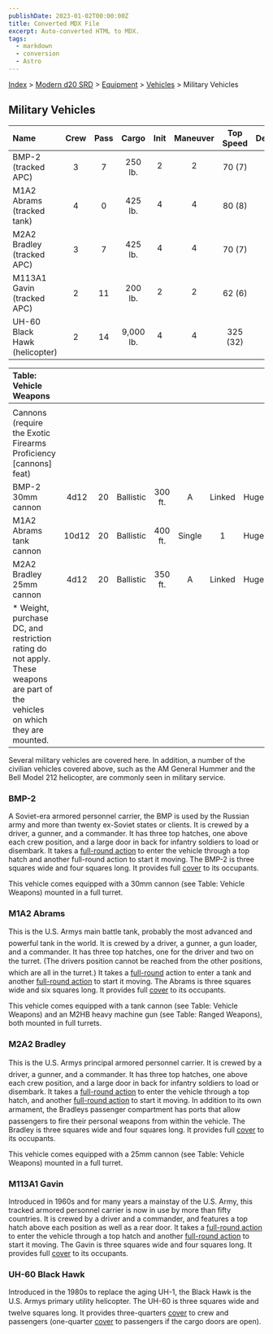 ```yaml
---
publishDate: 2023-01-02T00:00:00Z
title: Converted MDX File
excerpt: Auto-converted HTML to MDX.
tags:
  - markdown
  - conversion
  - Astro
---
```






[Index](-index) > [Modern d20 SRD](modern-d20-srd-index) > [Equipment](modern-d20-srd-equipment-index) > [Vehicles](modern-d20-srd-equipment-equipment-vehicles) > Military Vehicles 




## Military Vehicles


| Name | Crew | Pass | Cargo | Init | Maneuver | Top Speed | Defense | Hardness | Hit Points | Size | Purchase DC | Restriction |
| :------ | :------: | :------: | :-------: | :------: | :----------: | :-----------: | :---------: | :----------: | :------------: | :------: | :-------------: | -------------: |
| BMP-2 (tracked APC) | 3 | 7 | 250 lb. | 2 | 2 | 70 (7) | 8 | 10 | 52 | H | 40 | Mil (+3) |
| M1A2 Abrams (tracked tank) | 4 | 0 | 425 lb. | 4 | 4 | 80 (8) | 6 | 20 | 64 | G | 47 | Mil (+3) |
| M2A2 Bradley (tracked APC) | 3 | 7 | 425 lb. | 4 | 4 | 70 (7) | 6 | 15 | 58 | G | 45 | Mil (+3) |
| M113A1 Gavin (tracked APC) | 2 | 11 | 200 lb. | 2 | 2 | 62 (6) | 8 | 10 | 48 | H | 39 | Mil (+3) |
| UH-60 Black Hawk (helicopter) | 2 | 14 | 9,000 lb. | 4 | 4 | 325 (32) | 6 | 5 | 46 | G | 47 | Mil (+3) |



| Table: Vehicle Weapons |  |  |  |  |  |  |  |  |  |  |
| :------------------------ | :--: | :--: | :--: | :--: | :--: | :--: | :--: | :--: | :--: | --: |
|  |  |  |  |  |  |  |  |  |  |  |
| Cannons (require the Exotic Firearms Proficiency [cannons] feat) |  |  |  |  |  |  |  |  |  |  |
| BMP-2 30mm cannon | 4d12 | 20 | Ballistic | 300 ft. | A | Linked | Huge | * | * | * |
| M1A2 Abrams tank cannon | 10d12 | 20 | Ballistic | 400 ft. | Single | 1 | Huge | * | * | * |
| M2A2 Bradley 25mm cannon | 4d12 | 20 | Ballistic | 350 ft. | A | Linked | Huge | * | * | * |
| * Weight, purchase DC, and restriction rating do not apply. These weapons are part of the vehicles on which they are mounted. |  |  |  |  |  |  |  |  |  |  |



Several military vehicles are covered here. In addition, a number of the civilian vehicles covered above, such as the AM General Hummer and the Bell Model 212 helicopter, are commonly seen in military service.


### BMP-2



A Soviet-era armored personnel carrier, the BMP is used by the Russian army and more than twenty ex-Soviet states or clients. It is crewed by a driver, a gunner, and a commander. It has three top hatches, one above each crew position, and a large door in back for infantry soldiers to load or disembark. It takes a [full-round
action](modern-d20-srd-combat-full-round-actions) to enter the vehicle through a top hatch and another full-round action to start it moving. The BMP-2 is three squares wide and four squares long. It provides full [cover](modern-d20-srd-combat-cover) to its occupants.


This vehicle comes equipped with a 30mm cannon (see Table: Vehicle Weapons) mounted in a full turret.



### M1A2 Abrams



This is the U.S. Armys main battle tank, probably the most advanced and powerful tank in the world. It is crewed by a driver, a gunner, a gun loader, and a commander. It has three top hatches, one for the driver and two on the turret. (The drivers position cannot be reached from the other positions, which are all in the turret.) It takes a [full-round](modern-d20-srd-combat-full-round-actions) action to enter a tank and another [full-round
action](modern-d20-srd-combat-full-round-actions) to start it moving. The Abrams is three squares wide and six squares long. It provides full [cover](modern-d20-srd-combat-cover) to its occupants.



This vehicle comes equipped with a tank cannon (see Table: Vehicle Weapons) and an M2HB heavy machine gun (see Table: Ranged Weapons), both mounted in full turrets.



### M2A2 Bradley



This is the U.S. Armys principal armored personnel carrier. It is crewed by a driver, a gunner, and a commander. It has three top hatches, one above each crew position, and a large door in back for infantry soldiers to load or disembark. It takes a [full-round
action](modern-d20-srd-combat-full-round-actions) to enter the vehicle through a top hatch, and another [full-round
action](modern-d20-srd-combat-full-round-actions) to start it moving. In addition to its own armament, the Bradleys passenger compartment has ports that allow passengers to fire their personal weapons from within the vehicle. The Bradley is three squares wide and four squares long. It provides full [cover](modern-d20-srd-combat-cover) to its occupants.



This vehicle comes equipped with a 25mm cannon (see Table: Vehicle Weapons) mounted in a full turret.



### M113A1 Gavin



Introduced in 1960s and for many years a mainstay of the U.S. Army, this tracked armored personnel carrier is now in use by more than fifty countries. It is crewed by a driver and a commander, and features a top hatch above each position as well as a rear door. It takes a [full-round
action](modern-d20-srd-combat-full-round-actions) to enter the vehicle through a top hatch and another [full-round
action](modern-d20-srd-combat-full-round-actions) to start it moving. The Gavin is three squares wide and four squares long. It provides full [cover](modern-d20-srd-combat-cover) to its occupants.



### UH-60 Black Hawk


Introduced in the 1980s to replace the aging UH-1, the Black Hawk is the U.S. Armys primary utility helicopter. The UH-60 is three squares wide and twelve squares long. It provides three-quarters [cover](modern-d20-srd-combat-cover) to crew and passengers (one-quarter [cover](modern-d20-srd-combat-cover) to passengers if the cargo doors are open).




